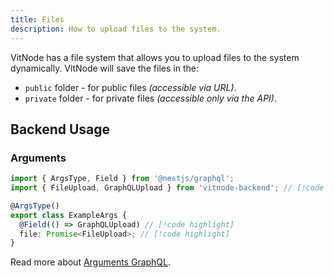```yaml
---
title: Files
description: How to upload files to the system.
---
```


VitNode has a file system that allows you to upload files to the system dynamically. VitNode will save the files in the:

- `public` folder - for public files _(accessible via URL)_.
- `private` folder - for private files _(accessible only via the API)_.

## Backend Usage

### Arguments

```ts title="example.args.ts"
import { ArgsType, Field } from '@nestjs/graphql';
import { FileUpload, GraphQLUpload } from 'vitnode-backend'; // [!code highlight]

@ArgsType()
export class ExampleArgs {
  @Field(() => GraphQLUpload) // [!code highlight]
  file: Promise<FileUpload>; // [!code highlight]
}
```

Read more about [Arguments GraphQL](/docs/dev/services#arguments).
